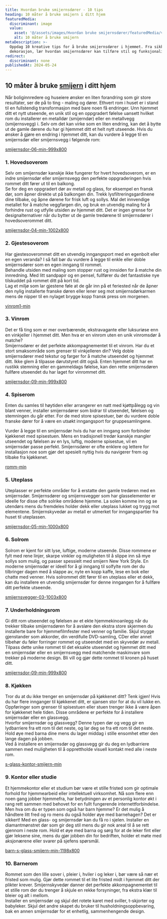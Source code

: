 ```yaml
---
title: Hvordan bruke smijernsdører - 10 tips
heading: 10 måter å bruke smijern i ditt hjem
featuredMedia:
  discriminant: image
  value:
    asset: '@/assets/images/Hvordan bruke smijernsdører/featuredMedia/value/asset.jpg'
    alt: 10 måter å bruke smijern
metaDescription: >-
  Oppdag 10 kreative tips for å bruke smijernsdører i hjemmet. Fra sikkerhet til
  dekorasjon, lær hvordan smijernsdører kan tilføre stil og funksjonalitet.
redirect:
  discriminant: none
publishedAt: 2024-05-24
---
```

## 10 måter å bruke [smijern](https://www.s-glass.no/smijernsdor/) i ditt hjem

Når boliginnredere og huseiere ønsker en liten forandring som gir store resultater, ser de på to ting - maling og dører. Ethvert rom i huset er i stand til en fullstendig transformasjon med bare noen få endringer. Unn hjemmet ditt et nytt utseende, en unik stil og en oppgradert følelse uansett hvilket rom du installerer en metalldør (smijerndør) eller en metallvegg (smijernsvegg) i. Selv om det kan virke som en liten endring, kan det å bytte ut de gamle dørene du har gi hjemmet ditt et helt nytt utseende. Hvis du ønsker å gjøre en endring i hjemmet ditt, kan du vurdere å legge til en smijernsdør eller smijernsvegg i følgende rom:

[smijernsdor-06-min-999x800](https://cdn.sanity.io/images/csbn9wp4/transformed-data/a65e339e4630ddc732c15d65083e31216046d950-999x800.jpg)

### 1. Hovedsoverom

Selv om smijernsdør kanskje ikke fungerer for hvert hovedsoverom, er en indre smijernsdør eller smijernsvegg den perfekte oppgraderingen hvis rommet ditt fører ut til en balkong.\
Se for deg en oppgradert dør av metall og glass, for eksempel en fransk dør, som åpner direkte ut på balkongen din. Trekk lysfiltreringsgardinene dine tilbake, og åpne dørene for frisk luft og sollys. Mal det innvendige metallet for å matche veggfargen din, og bruk en utvendig maling for å forhindre rust og utfylle utsiden av hjemmet ditt. Det er ingen grense for designalternativer når du bytter ut de gamle tredørene til smijernsdører i hovedsoverommet ditt.

[smijernsdor-04-min-1002x800](https://cdn.sanity.io/images/csbn9wp4/transformed-data/713b1f48dc395555a2f80f5d22f0513cd1320ff1-1002x800.jpg)

### 2. Gjestesoverom

Har gjestesoverommet ditt en utvendig inngangsport med en egenbolt eller en egen veranda? I så fall bør du vurdere å legge til enkle eller doble smijernsdører som en egen inngang til rommet.\
Behandle utsiden med maling som stopper rust og innsiden for å matche din innredning. Med litt sandpapir og en pensel, fullfører du det fantastiske nye tilskuddet på rommet ditt på kort tid.\
Lag et miljø som lar gjestene føle at de går inn på et feriested når de åpner den nylig installerte franske døren eller lener seg mot smijernsdørkarmen mens de nipper til en nylaget brygge kopp fransk press om morgenen.

[vinrom1-min](https://cdn.sanity.io/images/csbn9wp4/transformed-data/28b8e2484c3d20750efa334ec6cbdc3bd84b9a49-931x707.png)

### 3. Vinrom

Det er få ting som er mer overbærende, ekstravagante eller luksuriøse enn en vinkjeller i hjemmet ditt. Men hva er en vinrom uten en unik vinromsdør å matche?\
Smijernsdører er det perfekte akkompagnementet til et vinrom. Har du et stort smaksområde som grenser til vinkjelleren din? Velg doble smijernsdører med tekstur og farger for å matche utseendet og hjemmet ditt. Ikke glem å tilpasse dørutstyret ditt også. Enten hjemmet ditt har en rustikk stemning eller en gammeldags følelse, kan den rette smijernsdøren fullføre utseendet du har laget for vinrommet ditt.

[smijernsdor-09-min-999x800](https://cdn.sanity.io/images/csbn9wp4/transformed-data/229e2c662b823e4ba57b29db7d27ab376a30316d-999x800.jpg)

### 4. Spiserom

Enten du samles til høytiden eller arrangerer en natt med kjøttpålegg og vin blant venner, installer smijernsdører som bidrar til utseendet, følelsen og stemningen du går etter. For de med store spisestuer, bør du vurdere doble franske dører for å være en utsøkt inngangsport for gruppesamlingene.

Vurder å legge til en smijernsdør hvis du har en inngang som forbinder kjøkkenet med spisestuen. Mens en tradisjonell tredør kanskje mangler utseendet og følelsen av en lys, luftig, moderne spisestue, vil en smijernsdør passe perfekt. Smijernsdører er ofte enklere og lettere for installasjon noe som gjør det spesielt nyttig hvis du navigerer frem og tilbake fra kjøkkenet.

[romm-min](https://cdn.sanity.io/images/csbn9wp4/transformed-data/4443befac46f94a432476ca5e106b2adb0da4c8f-914x609.png)

### 5. Uteplass

Uteplasser er perfekte områder for å erstatte den gamle tredøren med en smijernsdør. Smijernsdører og smijernsvegger som har glasselementer er ideelle for disse ofte solrike områdene hjemme. La solen komme inn og se utendørs mens du fremdeles holder dekk eller uteplass lukket og trygg mot elementene. Smijernskyvedør av metall er utmerket for inngangspartier fra huset til uteplassen.

[smijernsdor-05-min-1000x800](https://cdn.sanity.io/images/csbn9wp4/transformed-data/dba9a9aa56e613afe707d5cb66888b67580443b1-1000x800.jpg)

### 6. Solrom

Solrom er kjent for sitt lyse, luftige, moderne utseende. Disse rommene er fylt med rene linjer, skarpe vinkler og muligheten til å slippe inn så mye sollys som mulig, og passer spessielt med smijern New York Style. En moderne smijernsdør er ideell for å gi inngang til solfylte rom der du tilbringer dagen med å slappe av, nyte en kopp kaffe, lese en bok eller chatte med venner. Hvis solrommet ditt fører til en uteplass eller et dekk, kan du installere en utvendig smijernsdør for denne inngangen for å fullføre ditt perfekte utseende.

[smijernsvegger-03-1003x800](https://cdn.sanity.io/images/csbn9wp4/transformed-data/fc671d15e65ddf07143957755bccaaa1d2480125-1003x800.jpg)

### 7. Underholdningsrom

Gi ditt rom utseendet og følelsen av et ekte hjemmekinoanlegg når du trekker tilbake smijernsdøren for å avsløre den ekstra store skjermen du installerte bare for hjemmefilmfester med venner og familie. Skjul stygge gjenstander som akkorder, din verdifulle DVD-samling, CDer eller annet tilbehør du føler forringer rommet og utseendet med en skyvedør av metall. Tilpass dette unike rommet til det eksakte utseendet og hjemmet ditt med en smijernsdør eller en smijernsvegg med matchende maskinvare som trekker på moderne design. Bli vill og gjør dette rommet til kronen på huset ditt.

[smijernsdor-09-min-999x800](https://cdn.sanity.io/images/csbn9wp4/transformed-data/229e2c662b823e4ba57b29db7d27ab376a30316d-999x800.jpg)

### 8. Kjøkken

Tror du at du ikke trenger en smijernsdør på kjøkkenet ditt? Tenk igjen! Hvis du har flere innganger til kjøkkenet ditt, er sjansen stor for at du vil lukke en. Oppføringer som grenser til spisestuen eller stuen trenger ikke å være åpen for kjøkkenet hele tiden. Disse områdene er perfekte for å installere smijernsdør eller en glassvegg.\
Hvorfor smijernsdør og glassvegg? Denne typen dør og vegg gir en lydbarriere fra ett rom til det neste, og lar deg se fra ett rom til det neste. Hold øye med barna dine mens du lager middag i stille ensomhet etter den lange dagen på jobben.\
Ved å installere en smijernsdør og glassvegg gir du deg en lydbarriere sammen med muligheten til å opprettholde visuell kontakt med alle i neste rom.

[s-glass-kontor-smijern-min](https://cdn.sanity.io/images/csbn9wp4/transformed-data/90b9a8786542668b0740281349682a2077d2488c-992x662.png)

### 9. Kontor eller studie

Et hjemmekontor eller et studium bør være et stille fristed som gir optimale forhold for hjemmearbeid eller intellektuell virksomhet. Nå som flere enn noen gang jobber hjemmefra, har betydningen av et personlig kontor økt i rang rett sammen med behovet for en fullt fungerende internettforbindelse. Men hva om du er typen som også har barn hjemme? Er det mulig å håndtere litt fred og ro mens du også holder øye med barnehagen? Det er sikkert! Med en glass- og smijernsdør kan du få ro i sjelen. Installer en diamantmønstret dør som gir deg stil mens du gir nok areal til å se rett gjennom i neste rom. Hold et øye med barna og sørg for at de leker fint eller gjør leksene sine, mens du gjør jobben din for bedriften, holder et møte med aksjonærene eller svarer på sjefens spørsmål.

[barn-s-glass-smijern-min-1198x800](https://cdn.sanity.io/images/csbn9wp4/transformed-data/74bdacd38bc58b18c3f9a1115adf8c1bf7da13ee-1198x800.png)

### 10. Barnerom

Rommet som den lille sover i, pleier i, hviler i og leker i, bør være så nær et fristed som mulig. Gjør dette rommet til et lite fristed midt i hjemmet ditt der plikter krever. Smijernskyvedør danner det perfekte akkompagnementet til et stille rom der du trenger å skjule en rekke forsyninger, fra ekstra klær til bleier og alt i mellom.\
Installer en smijernsdør og skjul det rotete karet med sviller, t-skjorter og babyleker. Skjul det andre skapet du bruker til husholdningsoppbevaring, bak en annen smijernsdør for et enhetlig, sammenhengende design.
